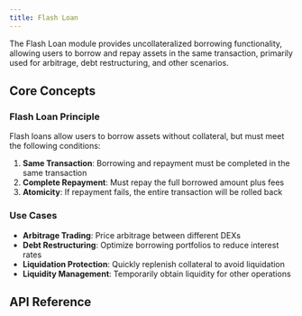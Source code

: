 ```yaml
---
title: Flash Loan
---
```


The Flash Loan module provides uncollateralized borrowing functionality, allowing users to borrow and repay assets in the same transaction, primarily used for arbitrage, debt restructuring, and other scenarios.

## Core Concepts

### Flash Loan Principle

Flash loans allow users to borrow assets without collateral, but must meet the following conditions:

1. **Same Transaction**: Borrowing and repayment must be completed in the same transaction
2. **Complete Repayment**: Must repay the full borrowed amount plus fees
3. **Atomicity**: If repayment fails, the entire transaction will be rolled back

### Use Cases

- **Arbitrage Trading**: Price arbitrage between different DEXs
- **Debt Restructuring**: Optimize borrowing portfolios to reduce interest rates
- **Liquidation Protection**: Quickly replenish collateral to avoid liquidation
- **Liquidity Management**: Temporarily obtain liquidity for other operations

## API Reference


